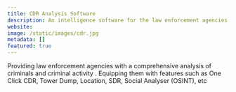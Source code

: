 ```yaml
---
title: CDR Analysis Software
description: An intelligence software for the law enforcement agencies, with features such as One Click CDR, Tower Dump, Location, SDR, Social Analyser (OSINT), etc
website: 
image: /static/images/cdr.jpg
metadata: []
featured: true
---
```


Providing law enforcement agencies with a comprehensive analysis of criminals and criminal activity . Equipping them with features such as One Click CDR, Tower Dump, Location, SDR, Social Analyser (OSINT), etc
